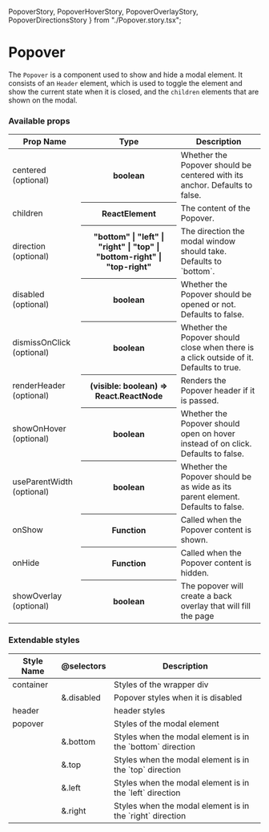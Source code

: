   PopoverStory,
  PopoverHoverStory,
  PopoverOverlayStory,
  PopoverDirectionsStory
} from "./Popover.story.tsx";

<Meta title="Components/Popover" />

# Popover

The `Popover` is a component used to show and hide a modal element. It consists of an `Header` element,
which is used to toggle the element and show the current state when it is closed, and the `children` elements that are shown on the modal.

<Preview>
  <Story name="Popover">
    <PopoverStory />
  </Story>
</Preview>

<Preview>
  <Story name="Popover on hover">
    <PopoverHoverStory />
  </Story>
</Preview>

<Preview>
  <Story name="Popover with overlay">
    <PopoverOverlayStory />
  </Story>
</Preview>

<Preview>
  <Story name="Popover Directions">
    <PopoverDirectionsStory />
  </Story>
</Preview>

### Available props

<table width="100%">
  <thead>
    <tr>
      <th>Prop Name</th>
      <th>Type</th>
      <th>Description</th>
    </tr>
  </thead>
  <tbody>
    <tr>
      <td>centered (optional)</td>
      <th>boolean</th>
      <td>Whether the Popover should be centered with its anchor. Defaults to false.</td>
    </tr>
    <tr>
      <td>children</td>
      <th>ReactElement</th>
      <td>The content of the Popover.</td>
    </tr>
    <tr>
      <td>direction (optional)</td>
      <th>"bottom" | "left" | "right" | "top" | "bottom-right" | "top-right"</th>
      <td>The direction the modal window should take. Defaults to `bottom`.</td>
    </tr>
    <tr>
      <td>disabled (optional)</td>
      <th>boolean</th>
      <td>Whether the Popover should be opened or not. Defaults to false.</td>
    </tr>
    <tr>
      <td>dismissOnClick (optional)</td>
      <th>boolean</th>
      <td>
        Whether the Popover should close when there is a click outside of it. Defaults to true.
      </td>
    </tr>
    <tr>
      <td>renderHeader (optional)</td>
      <th>(visible: boolean) => React.ReactNode</th>
      <td>Renders the Popover header if it is passed.</td>
    </tr>
    <tr>
      <td>showOnHover (optional)</td>
      <th>boolean</th>
      <td>Whether the Popover should open on hover instead of on click. Defaults to false.</td>
    </tr>
    <tr>
      <td>useParentWidth (optional)</td>
      <th>boolean</th>
      <td>Whether the Popover should be as wide as its parent element. Defaults to false.</td>
    </tr>
    <tr>
      <td>onShow</td>
      <th>Function</th>
      <td>Called when the Popover content is shown.</td>
    </tr>
    <tr>
      <td>onHide</td>
      <th>Function</th>
      <td>Called when the Popover content is hidden.</td>
    </tr>
    <tr>
      <td>showOverlay (optional)</td>
      <th>boolean</th>
      <td>The popover will create a back overlay that will fill the page</td>
    </tr>
  </tbody>
</table>

### Extendable styles

<table width="100%">
  <thead>
    <tr>
      <th>Style Name</th>
      <th>@selectors</th>
      <th>Description</th>
    </tr>
  </thead>
  <tbody>
    <tr>
      <td>container</td>
      <td></td>
      <td>Styles of the wrapper div</td>
    </tr>
    <tr>
      <td></td>
      <td>&.disabled</td>
      <td>Popover styles when it is disabled</td>
    </tr>
    <tr>
      <td>header</td>
      <td></td>
      <td>header styles</td>
    </tr>
    <tr>
      <td>popover</td>
      <td></td>
      <td>Styles of the modal element</td>
    </tr>
    <tr>
      <td></td>
      <td>&.bottom</td>
      <td>Styles when the modal element is in the `bottom` direction</td>
    </tr>
    <tr>
      <td></td>
      <td>&.top</td>
      <td>Styles when the modal element is in the `top` direction</td>
    </tr>
    <tr>
      <td></td>
      <td>&.left</td>
      <td>Styles when the modal element is in the `left` direction</td>
    </tr>
    <tr>
      <td></td>
      <td>&.right</td>
      <td>Styles when the modal element is in the `right` direction</td>
    </tr>
  </tbody>
</table>
